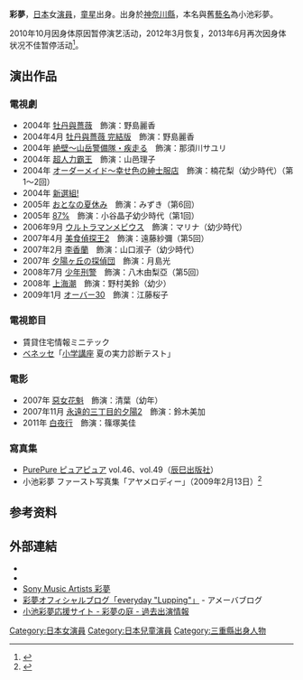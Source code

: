 {{藝人
| 姓名 = 彩夢
| 類型 = 女演員
| 圖片 = 
| 本名 = 小池 彩夢
| 羅馬拼音 = Koike Ayame
| 國籍 ={{JPN}}
| 出生日期 = {{birth date and age|1995|2|13}}
| 出身地 = 神奈川縣
| 代表作 = [[ALWAYS・_再續幸福的三丁目|ALWAYS・ 再續幸福的三丁目]]
| 活躍年代 = 2004-2013
| 網站 = [https://web.archive.org/web/20090224235556/http://www.officejr.jp/newfacefem.html 官方網站]
| imdb = 4388379
| 奖项 = 2007年度[[日本電影影評人大獎|日本電影影評人大獎]]审查员特别演技奖{{R|cinematoday}}
}}
{{Japanese|japanese=小池 彩夢|kana=こいけ あやめ|romaji=Koike Ayame}}

'''彩夢'''{{BD|1995年|2月13日|catIdx=}}，[[日本|日本]]女[[演員|演員]]，[[童星|童星]]出身。出身於[[神奈川縣|神奈川縣]]，本名與舊[[藝名|藝名]]為小池彩夢。

2010年10月因身体原因暂停演艺活动，2012年3月恢复，2013年6月再次因身体状况不佳暂停活动<ref name=cinematoday>{{Cite web |url=https://www.cinematoday.jp/news/N0054301 |title=彩夢、体調不良で舞台降板…過去には芸能活動休止も - シネマトゥデイ |accessdate=2018-07-28 |archive-date=2018-07-28 |archive-url=https://web.archive.org/web/20180728190924/https://www.cinematoday.jp/news/N0054301 |dead-url=no }}</ref>。

==演出作品==
===電視劇===
* 2004年 [[牡丹與薔薇|牡丹與薔薇]]　飾演：野島麗香 
* 2004年4月 [[牡丹與薔薇_完結版|牡丹與薔薇 完結版]]　飾演：野島麗香
* 2004年 [[絶壁〜山岳警備隊・疾走る|絶壁〜山岳警備隊・疾走る]]　飾演：那須川サユリ
* 2004年 [[超人力霸王|超人力霸王]]　飾演：山邑理子 
* 2004年 [[オーダーメイド〜幸せ色の紳士服店|オーダーメイド〜幸せ色の紳士服店]]　飾演：楠花梨（幼少時代）（第1〜2回）　
* 2004年 [[新選組!|新選組!]]
* 2005年 [[おとなの夏休み|おとなの夏休み]]　飾演：みずき（第6回）
* 2005年 [[87%|87%]]　飾演：小谷晶子幼少時代（第1回）
* 2006年9月 [[ウルトラマンメビウス|ウルトラマンメビウス]]　飾演：マリナ（幼少時代）
* 2007年4月 [[美食偵探王_(電視劇)|美食偵探王2]]　飾演：遠藤紗彌（第5回）
* 2007年2月 [[李香蘭|李香蘭]]　飾演：山口淑子（幼少時代）
* 2007年 [[夕陽ヶ丘の探偵団|夕陽ヶ丘の探偵団]]　飾演：月島光 
* 2008年7月 [[少年刑警|少年刑警]]　飾演：八木由梨亞（第5回）
* 2008年 [[上海潮|上海潮]]　飾演：野村美鈴（幼少）
* 2009年1月 [[オーバー30|オーバー30]]　飾演：江藤桜子

===電視節目===
* 賃貸住宅情報ミニテック 
* [[ベネッセコーポレーション|ベネッセ]]「[[進研ゼミ小学講座|小学講座]] 夏の実力診断テスト」

===電影===
* 2007年 [[惡女花魁|惡女花魁]]　飾演：清葉（幼年）
* 2007年11月 [[永遠的三丁目的夕陽2|永遠的三丁目的夕陽2]]　飾演：鈴木美加
* 2011年 [[白夜行|白夜行]]　飾演：篠塚美佳

===寫真集===
* [[ピュアピュア|PurePure ピュアピュア]] vol.46、vol.49（[[辰巳出版社|辰巳出版社]]）
* 小池彩夢 ファースト写真集「アヤメロディー」（2009年2月13日）<ref>{{Cite web |url=http://ascii.jp/elem/000/000/213/213573/ |title=ASCII.jp：ドラマなどで大活躍!!　正当派U-15女優の小池彩夢が初写真集をリリース (1/2) |accessdate=2018-07-28 |archive-date=2011-03-07 |archive-url=https://web.archive.org/web/20110307164927/http://ascii.jp/elem/000/000/213/213573/ |dead-url=no }}</ref>

==参考资料==
{{reflist}}

==外部連結==
* {{Twitter|ayam0213|彩夢}}
* {{douban people}}
* [https://web.archive.org/web/20130515171523/http://www.sma.co.jp/artist/profile/biography/207/1 Sony Music Artists 彩夢]
* [https://archive.is/20130112003841/ameblo.jp/ayamu-0213/ 彩夢オフィシャルブログ「everyday "Lupping"」] - アメーバブログ
* [https://www.fansite.tokyo/ayame/career.html 小池彩夢応援サイト - 彩夢の庭 - 過去出演情報] {{Wayback|url=https://www.fansite.tokyo/ayame/career.html |date=20180728190953 }}

{{DEFAULTSORT:Ayamu}}
[[Category:日本女演員|Category:日本女演員]]
[[Category:日本兒童演員|Category:日本兒童演員]]
[[Category:三重縣出身人物|Category:三重縣出身人物]]